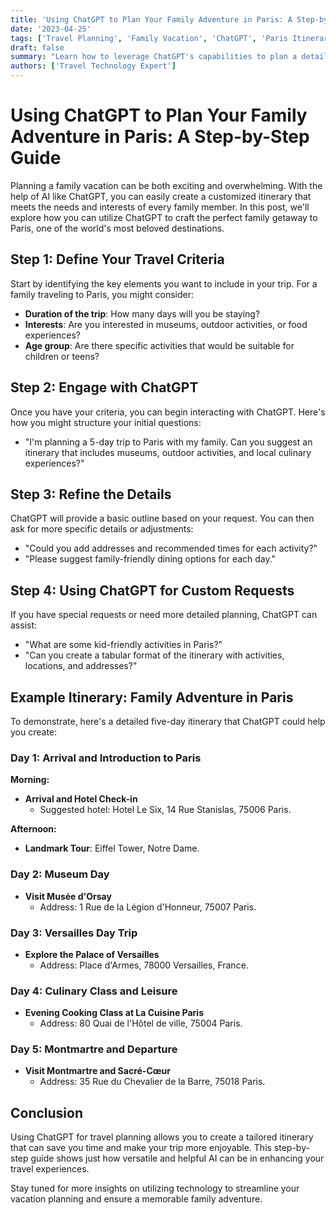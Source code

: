 ```yaml
---
title: 'Using ChatGPT to Plan Your Family Adventure in Paris: A Step-by-Step Guide'
date: '2023-04-25'
tags: ['Travel Planning', 'Family Vacation', 'ChatGPT', 'Paris Itinerary']
draft: false
summary: "Learn how to leverage ChatGPT's capabilities to plan a detailed and engaging family trip to Paris, featuring a step-by-step itinerary for five fun-filled days."
authors: ['Travel Technology Expert']
---
```


# Using ChatGPT to Plan Your Family Adventure in Paris: A Step-by-Step Guide

Planning a family vacation can be both exciting and overwhelming. With the help of AI like ChatGPT, you can easily create a customized itinerary that meets the needs and interests of every family member. In this post, we'll explore how you can utilize ChatGPT to craft the perfect family getaway to Paris, one of the world's most beloved destinations.

## Step 1: Define Your Travel Criteria

Start by identifying the key elements you want to include in your trip. For a family traveling to Paris, you might consider:

- **Duration of the trip**: How many days will you be staying?
- **Interests**: Are you interested in museums, outdoor activities, or food experiences?
- **Age group**: Are there specific activities that would be suitable for children or teens?

## Step 2: Engage with ChatGPT

Once you have your criteria, you can begin interacting with ChatGPT. Here's how you might structure your initial questions:

- "I'm planning a 5-day trip to Paris with my family. Can you suggest an itinerary that includes museums, outdoor activities, and local culinary experiences?"

## Step 3: Refine the Details

ChatGPT will provide a basic outline based on your request. You can then ask for more specific details or adjustments:

- "Could you add addresses and recommended times for each activity?"
- "Please suggest family-friendly dining options for each day."

## Step 4: Using ChatGPT for Custom Requests

If you have special requests or need more detailed planning, ChatGPT can assist:

- "What are some kid-friendly activities in Paris?"
- "Can you create a tabular format of the itinerary with activities, locations, and addresses?"

## Example Itinerary: Family Adventure in Paris

To demonstrate, here's a detailed five-day itinerary that ChatGPT could help you create:

### Day 1: Arrival and Introduction to Paris

**Morning:**
- **Arrival and Hotel Check-in**
  - Suggested hotel: Hotel Le Six, 14 Rue Stanislas, 75006 Paris.

**Afternoon:**
- **Landmark Tour**: Eiffel Tower, Notre Dame.

### Day 2: Museum Day

- **Visit Musée d'Orsay**
  - Address: 1 Rue de la Légion d'Honneur, 75007 Paris.

### Day 3: Versailles Day Trip

- **Explore the Palace of Versailles**
  - Address: Place d'Armes, 78000 Versailles, France.

### Day 4: Culinary Class and Leisure

- **Evening Cooking Class at La Cuisine Paris**
  - Address: 80 Quai de l'Hôtel de ville, 75004 Paris.

### Day 5: Montmartre and Departure

- **Visit Montmartre and Sacré-Cœur**
  - Address: 35 Rue du Chevalier de la Barre, 75018 Paris.

## Conclusion

Using ChatGPT for travel planning allows you to create a tailored itinerary that can save you time and make your trip more enjoyable. This step-by-step guide shows just how versatile and helpful AI can be in enhancing your travel experiences.

Stay tuned for more insights on utilizing technology to streamline your vacation planning and ensure a memorable family adventure.
